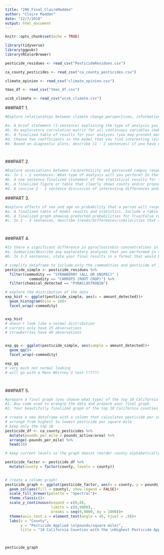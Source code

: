 ```yaml
---
title: "206_Final_ClaireMadden"
author: "Claire Madden"
date: "12/7/2018"
output: html_document
---
```


```r
knitr::opts_chunk$set(echo = TRUE)
```

```r

library(tidyverse)
library(ggpubr)
library(RColorBrewer)


```

```r
pesticide_residues <- read_csv("PesticideResidues.csv")

ca_county_pesticides <- read_csv("ca_county_pesticides.csv")

climate_opinion <- read_csv("climate_opinion.csv")

tmas_df <- read_csv("tmas_df.csv")

ucsb_climate <- read_csv("ucsb_climate.csv")


```


###PART 1.
```r
#Explore relationships between climate change perspectives, information exposure, education attainment, poverty levels and coastline on the proportion of people who believe that global warming is happening (i.e., ‘happening’ should be your dependent variable). in climate_opinion dataframe

#a. A brief statement (1-sentence) explaining the type of analysis you chose to perform, and why it is appropriate.
#b. An exploratory correlation matrix for all continuous variables (make it readable, but it does not need to be finalized and you do not need to add a figure caption).
#c. A finalized table of results for your analyses (you may present more than one model), with a figure caption.
#d. Choose two coefficients in the model that you find interesting (either because they are expected or unexpected). For each, write a single sentence explaining what that coefficient means in terms of an expected change in the dependent variable.
#e. Based on diagnostic plots, describe (1 - 2 sentences) if you have concerns about heteroscedasticity or normality of residuals for your model(s). You do not need to include the diagnostic plots in your final document.




```


###PART 2.
```r
#Explore associations between race/ethnicity and perceived campus respect based on counts in ‘ucsb_climate.csv.’
#a. In 1 - 2 sentences: What type of analysis will you perform? In the context of this task, what research question will your analysis answer?
#b. A one sentence finalized statement of the statistical results for the analysis you decided on in (a). You are not expected to do post-hoc testing, but you can if you want to.
#c. A finalized figure or table that clearly shows counts and/or proportions of respondents’ perceptions of campus respect for each race/ethnicity reporting. Include a caption.
#d. A concise 2 - 3 sentence discussion of interesting differences and/or similarities across groups, and notable big picture trends.


```



###PART 3. 
```r
#explore effects of sex and age on probability that a person will respond True or False to the statement: “I am usually self-conscious.” Data in ‘tmas_df.csv’ are accessed and updated from openpsychometrics.org (a cool site for open-source survey data).
#a. A finalized table of model results and statistics. Include a table caption.
#b. A finalized graph showing predicted probabilities for True/False responses, separated by sex over a range of ages, with standard errors included. You do NOT need to include a figure caption.
#c. In 2 - 3 sentences, describe trends/differences/similarities that are seen in the graph, and how those align with the results you report in (a).




```



###PART 4.
```r
#Is there a significant difference in pyraclostrobin concentrations in strawberries (STRAWBERRY (ALL OR UNSPEC)) and carrots (CARROTS (ROOT CROP))? use PesticideResidues dataframe
#a. Summarize/describe any exploratory analyses that you performed in order to decide on the appropriate test to compare concentrations. Include exploratory graphs that informed your decision (you don’t need to finalize or include figure captions here). Based on those outcomes, justify your choice of test.
#b. In 1-2 sentences, state your final results in a format that would be suitable for publication in a professional report or article.

# simplify dataframe to include only the commodities and pesticide of interest
pesticide_simple <- pesticide_residues %>% 
  filter(commodity == "STRAWBERRY (ALL OR UNSPEC)" |
           commodity == "CARROTS (ROOT CROP)") %>% 
  filter(chemical_detected == "PYRACLOSTROBIN")

# explore the distribution of the data
exp_hist <- ggplot(pesticide_simple, aes(x = amount_detected))+
  geom_histogram(bins = 10)+
  facet_wrap(~commodity)


exp_hist
# doesn't look like a normal distribution
# carrots only have 15 observations
# strawberries have 40 observations


exp_qq <- ggplot(pesticide_simple, aes(sample = amount_detected))+
  geom_qq()+
  facet_wrap(~commodity)

exp_qq
# very much not normal looking
# will go with a Mann Whitney U test (????)




```


###PART 5. 
```r
#prepare a final graph (you choose what type) of the top 10 California counties ranked by pounds of active pesticide ingredient applied per square mile. use ca_county_pesticides
#1. Any code used to wrangle the data and prepare your final graph.
#2. Your beautifully finalized graph of the top 10 California counties (by pesticide applied per square mile). You do not need to include a figure caption.

# create a new dataframe with a column that calculates pesticide per square mile
# arrange from highest to lowest pesticide per square mile
# keep only the top 10
pesticide_df <- ca_county_pesticides %>% 
  mutate(pounds_per_mile = pounds_active/area) %>% 
  arrange(-pounds_per_mile) %>% 
  head(10)

# keep current levels so the graph doesnt reorder county alphabetically but order is based on highest to lowest pesticide per square mile 

pesticide_factor <- pesticide_df %>% 
  mutate(county = factor(county, levels = county))
  

# create a column graph!
pesticide_graph <- ggplot(pesticide_factor, aes(x = county, y = pounds_per_mile))+
  geom_col(aes(fill = county), show.legend = FALSE)+
  scale_fill_brewer(palette = "Spectral")+
  theme_classic()+
  scale_y_continuous(expand = c(0,0),
                     limits = c(0,9000),
                     breaks = seq(0,9000, by = 1000))+
  theme(axis.text.x = element_text(angle = 45, hjust = .9))+
  labs(x = "County",
       y = "Pesticide Applied \n(pounds/square mile)",
       title = "10 California Counties with the \nHighest Pesticide Application per Square Mile")


  
pesticide_graph

```


